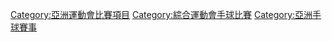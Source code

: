 {{Catmore}}
[[Category:亞洲運動會比賽項目|Category:亞洲運動會比賽項目]]
[[Category:綜合運動會手球比賽|Category:綜合運動會手球比賽]]
[[Category:亞洲手球賽事|Category:亞洲手球賽事]]